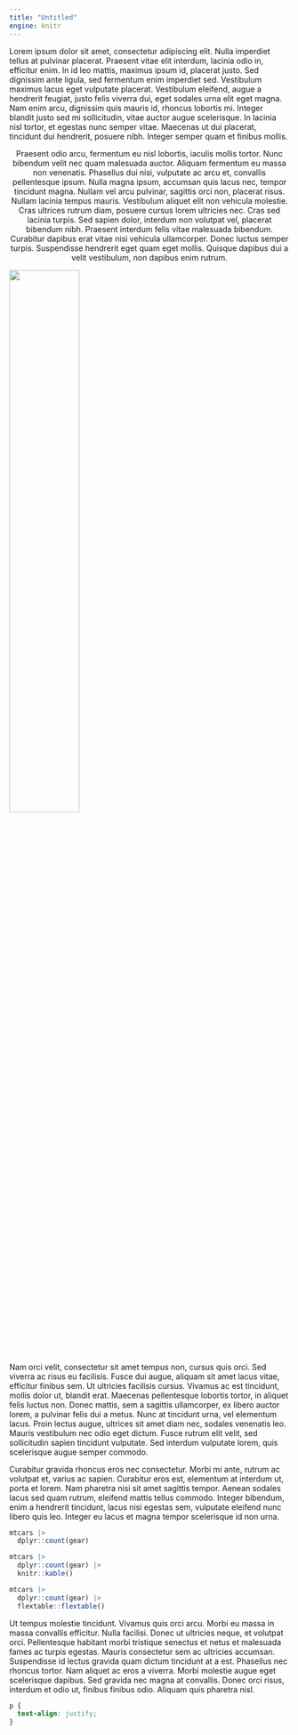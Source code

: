 ```yaml
---
title: "Untitled"
engine: knitr
---
```


Lorem ipsum dolor sit amet, consectetur adipiscing elit. Nulla imperdiet tellus at pulvinar placerat. Praesent vitae elit interdum, lacinia odio in, efficitur enim. In id leo mattis, maximus ipsum id, placerat justo. Sed dignissim ante ligula, sed fermentum enim imperdiet sed. Vestibulum maximus lacus eget vulputate placerat. Vestibulum eleifend, augue a hendrerit feugiat, justo felis viverra dui, eget sodales urna elit eget magna. Nam enim arcu, dignissim quis mauris id, rhoncus lobortis mi. Integer blandit justo sed mi sollicitudin, vitae auctor augue scelerisque. In lacinia nisl tortor, et egestas nunc semper vitae. Maecenas ut dui placerat, tincidunt dui hendrerit, posuere nibh. Integer semper quam et finibus mollis.

<center>Praesent odio arcu, fermentum eu nisl lobortis, iaculis mollis tortor. Nunc bibendum velit nec quam malesuada auctor. Aliquam fermentum eu massa non venenatis. Phasellus dui nisi, vulputate ac arcu et, convallis pellentesque ipsum. Nulla magna ipsum, accumsan quis lacus nec, tempor tincidunt magna. Nullam vel arcu pulvinar, sagittis orci non, placerat risus. Nullam lacinia tempus mauris. Vestibulum aliquet elit non vehicula molestie. Cras ultrices rutrum diam, posuere cursus lorem ultricies nec. Cras sed lacinia turpis. Sed sapien dolor, interdum non volutpat vel, placerat bibendum nibh. Praesent interdum felis vitae malesuada bibendum. Curabitur dapibus erat vitae nisi vehicula ullamcorper. Donec luctus semper turpis. Suspendisse hendrerit eget quam eget mollis. Quisque dapibus dui a velit vestibulum, non dapibus enim rutrum.</center>

![](../slides/img-feedback/formulario-feedback.png){fig-align="center" width="50%"}

Nam orci velit, consectetur sit amet tempus non, cursus quis orci. Sed viverra ac risus eu facilisis. Fusce dui augue, aliquam sit amet lacus vitae, efficitur finibus sem. Ut ultricies facilisis cursus. Vivamus ac est tincidunt, mollis dolor ut, blandit erat. Maecenas pellentesque lobortis tortor, in aliquet felis luctus non. Donec mattis, sem a sagittis ullamcorper, ex libero auctor lorem, a pulvinar felis dui a metus. Nunc at tincidunt urna, vel elementum lacus. Proin lectus augue, ultrices sit amet diam nec, sodales venenatis leo. Mauris vestibulum nec odio eget dictum. Fusce rutrum elit velit, sed sollicitudin sapien tincidunt vulputate. Sed interdum vulputate lorem, quis scelerisque augue semper commodo.

Curabitur gravida rhoncus eros nec consectetur. Morbi mi ante, rutrum ac volutpat et, varius ac sapien. Curabitur eros est, elementum at interdum ut, porta et lorem. Nam pharetra nisi sit amet sagittis tempor. Aenean sodales lacus sed quam rutrum, eleifend mattis tellus commodo. Integer bibendum, enim a hendrerit tincidunt, lacus nisi egestas sem, vulputate eleifend nunc libero quis leo. Integer eu lacus et magna tempor scelerisque id non urna.

```r
mtcars |> 
  dplyr::count(gear)
```

```r
mtcars |> 
  dplyr::count(gear) |> 
  knitr::kable()
```

```r
mtcars |> 
  dplyr::count(gear) |> 
  flextable::flextable()
```


Ut tempus molestie tincidunt. Vivamus quis orci arcu. Morbi eu massa in massa convallis efficitur. Nulla facilisi. Donec ut ultricies neque, et volutpat orci. Pellentesque habitant morbi tristique senectus et netus et malesuada fames ac turpis egestas. Mauris consectetur sem ac ultricies accumsan. Suspendisse id lectus gravida quam dictum tincidunt at a est. Phasellus nec rhoncus tortor. Nam aliquet ac eros a viverra. Morbi molestie augue eget scelerisque dapibus. Sed gravida nec magna at convallis. Donec orci risus, interdum et odio ut, finibus finibus odio. Aliquam quis pharetra nisl.

```css
p {
  text-align: justify;
}
```
